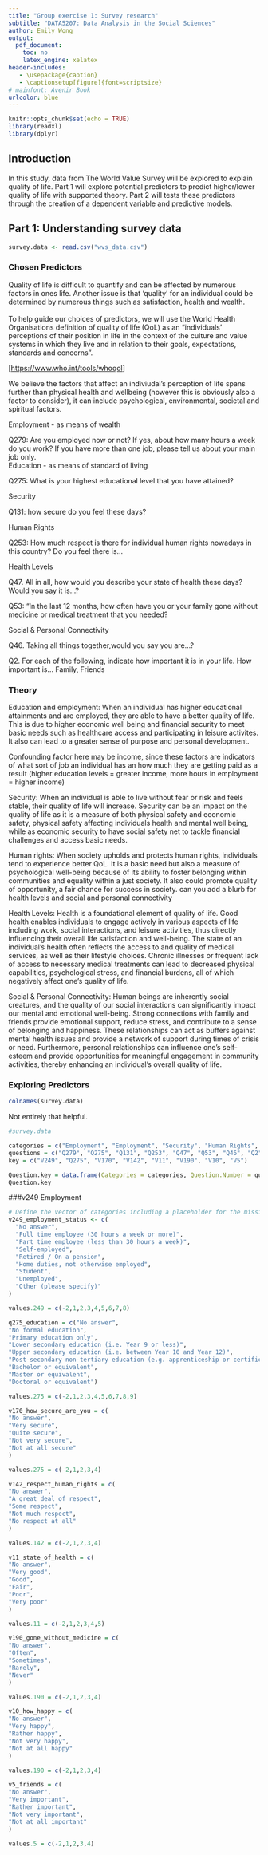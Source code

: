```yaml
---
title: "Group exercise 1: Survey research"
subtitle: "DATA5207: Data Analysis in the Social Sciences"
author: Emily Wong
output:
  pdf_document:
    toc: no
    latex_engine: xelatex
header-includes:
   - \usepackage{caption}
   - \captionsetup[figure]{font=scriptsize}
# mainfont: Avenir Book
urlcolor: blue
---
```


```r
knitr::opts_chunk$set(echo = TRUE)
library(readxl)
library(dplyr)
```

## Introduction

In this study, data from The World Value Survey will be explored to explain quality of life. Part 1 will explore potential predictors to predict higher/lower quality of life with supported theory. Part 2 will tests these predictors through the creation of a dependent variable and predictive models.

## Part 1: Understanding survey data

```r
survey.data <- read.csv("wvs_data.csv")
```

### Chosen Predictors

Quality of life is difficult to quantify and can be affected by numerous factors in ones life. Another issue is that 'quality' for an individual could be determined by numerous things such as satisfaction, health and wealth. \
\
To help guide our choices of predictors, we will use the World Health Organisations definition of quality of life (QoL) as an "individuals' perceptions of their position in life in the context of the culture and value systems in which they live and in relation to their goals, expectations, standards and concerns".

[<https://www.who.int/tools/whoqol>]

We believe the factors that affect an indiviudal's perception of life spans further than physical health and wellbeing (however this is obviously also a factor to consider), it can include psychological, environmental, societal and spiritual factors.

Employment - as means of wealth

Q279: Are you employed now or not? If yes, about how many hours a week do you work? If you have more than one job, please tell us about your main job only.\
Education - as means of standard of living

Q275: What is your highest educational level that you have attained?

Security

Q131: how secure do you feel these days?

Human Rights

Q253: How much respect is there for individual human rights nowadays in this country? Do you feel there is...

Health Levels 

Q47. All in all, how would you describe your state of health these days? Would you say it is...?

Q53: "In the last 12 months, how often have you or your family gone without medicine or medical treatment that you needed?

Social & Personal Connectivity 

Q46. Taking all things together,would you say you are...?

Q2. For each of the following, indicate how important it is in your life. How important is... Family, Friends

### Theory

Education and employment: When an individual has higher educational attainments and are employed, they are able to have a better quality of life. This is due to higher economic well being and financial security to meet basic needs such as healthcare access and participating in leisure activites. It also can lead to a greater sense of purpose and personal development.

Confounding factor here may be income, since these factors are indicators of what sort of job an individual has an how much they are getting paid as a result (higher education levels = greater income, more hours in employment = higher income)

Security: When an individual is able to live without fear or risk and feels stable, their quality of life will increase. Security can be an impact on the quality of life as it is a measure of both physical safety and economic safety, physical safety affecting individuals health and mental well being, while as economic security to have social safety net to tackle financial challenges and access basic needs.

Human rights: When society upholds and protects human rights, individuals tend to experience better QoL. It is a basic need but also a measure of psychological well-being because of its ability to foster belonging within communities and equality within a just society. It also could promote quality of opportunity, a fair chance for success in society. can you add a blurb for health levels and social and personal connectivity 

Health Levels: Health is a foundational element of quality of life. Good health enables individuals to engage actively in various aspects of life including work, social interactions, and leisure activities, thus directly influencing their overall life satisfaction and well-being. The state of an individual's health often reflects the access to and quality of medical services, as well as their lifestyle choices. Chronic illnesses or frequent lack of access to necessary medical treatments can lead to decreased physical capabilities, psychological stress, and financial burdens, all of which negatively affect one's quality of life.

Social & Personal Connectivity: Human beings are inherently social creatures, and the quality of our social interactions can significantly impact our mental and emotional well-being. Strong connections with family and friends provide emotional support, reduce stress, and contribute to a sense of belonging and happiness. These relationships can act as buffers against mental health issues and provide a network of support during times of crisis or need. Furthermore, personal relationships can influence one’s self-esteem and provide opportunities for meaningful engagement in community activities, thereby enhancing an individual’s overall quality of life.


### Exploring Predictors

```r
colnames(survey.data)
```

Not entirely that helpful.

```r
#survey.data
```
```r
categories = c("Employment", "Employment", "Security", "Human Rights", "Health Levels", "Health Levels", "Social & Personal Connectivity ", "Social & Personal Connectivity ")
questions = c("Q279", "Q275", "Q131", "Q253", "Q47", "Q53", "Q46", "Q2")
key = c("V249", "Q275", "V170", "V142", "V11", "V190", "V10", "V5")

Question.key = data.frame(Categories = categories, Question.Number = questions, Codebook = key)
Question.key
```


###v249 Employment
```r
# Define the vector of categories including a placeholder for the missing '-1' code
v249_employment_status <- c(
  "No answer",                              
  "Full time employee (30 hours a week or more)",  
  "Part time employee (less than 30 hours a week)", 
  "Self-employed",                          
  "Retired / On a pension",                  
  "Home duties, not otherwise employed",    
  "Student",                                 
  "Unemployed",                             
  "Other (please specify)"                 
)

values.249 = c(-2,1,2,3,4,5,6,7,8)

q275_education = c("No answer",
"No formal education",
"Primary education only",
"Lower secondary education (i.e. Year 9 or less)",
"Upper secondary education (i.e. between Year 10 and Year 12)",
"Post-secondary non-tertiary education (e.g. apprenticeship or certificate)",
"Bachelor or equivalent",
"Master or equivalent",
"Doctoral or equivalent")

values.275 = c(-2,1,2,3,4,5,6,7,8,9)

v170_how_secure_are_you = c(
"No answer",
"Very secure",
"Quite secure",
"Not very secure",
"Not at all secure"
)

values.275 = c(-2,1,2,3,4)

v142_respect_human_rights = c(
"No answer",
"A great deal of respect",
"Some respect",
"Not much respect",
"No respect at all"
)

values.142 = c(-2,1,2,3,4)

v11_state_of_health = c(
"No answer",
"Very good",
"Good",
"Fair",
"Poor",
"Very poor"
)

values.11 = c(-2,1,2,3,4,5)

v190_gone_without_medicine = c(
"No answer",
"Often",
"Sometimes",
"Rarely",
"Never"
)

values.190 = c(-2,1,2,3,4)

v10_how_happy = c(
"No answer",
"Very happy",
"Rather happy",
"Not very happy",
"Not at all happy"
)

values.190 = c(-2,1,2,3,4)

v5_friends = c(
"No answer",
"Very important",
"Rather important",
"Not very important",
"Not at all important"
)

values.5 = c(-2,1,2,3,4)
```

